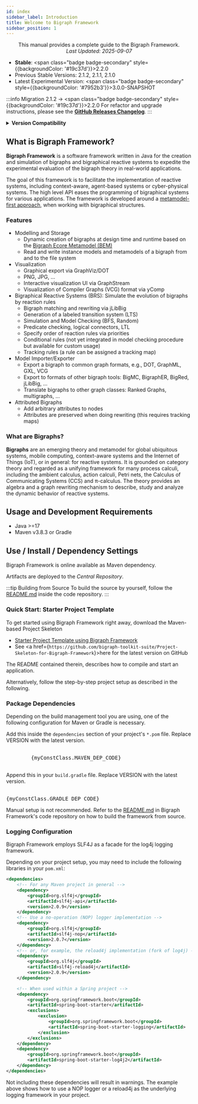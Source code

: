 ```yaml
---
id: index
sidebar_label: Introduction
title: Welcome to Bigraph Framework
sidebar_position: 1
---
```



<center>
    <p>
        This manual provides a complete guide to the Bigraph Framework. <br/>
        <i>Last Updated: 2025-09-07</i>
    </p>
</center>


- **Stable**: <span class="badge badge-secondary" style={{backgroundColor: '#19c37d'}}>2.2.0</span>
- Previous Stable Versions: 2.1.2, 2.1.1, 2.1.0
- Latest Experimental Version: <span class="badge badge-secondary" style={{backgroundColor: '#7952b3'}}>3.0.0-SNAPSHOT</span>

:::info Migration 2.1.2 → <span class="badge badge-secondary" style={{backgroundColor: '#19c37d'}}>2.2.0</span>
For refactor and upgrade instructions, please see the
[**GitHub Releases Changelog**](https://github.com/bigraph-toolkit-suite/bigraphs.bigraph-framework/releases/tag/v2.2.0).
:::

<details style={{ background: 'transparent' }}>
    <summary><strong>Version Compatibility</strong></summary>

This table specifies the metamodel standards supported by the Bigraph Framework.

<table border="0">
        <tr>
            <th>Bigraph Framework</th>
            <th>Bigraph Ecore Metamodel</th>
        </tr>
        <tr>
            <td>1.0.0</td>
            <td>1.6.0</td>
        </tr>
        <tr>
            <td>1.1.0</td>
            <td>1.6.1</td>
        </tr>
        <tr>
            <td>2.0.1, 2.0.2, 2.1.0, <br/>2.1.1, 2.1.2, 2.2.0</td>
            <td>2.0.1, 1.6.1</td>
        </tr>
</table>

:::caution Caution
Since version 1.0.0 of Bigraph Framework: The new groupID and base package name `org.bigraphs.*` is used instead of the former one
`de.tudresden.inf.st.bigraphs.*`.
:::

</details>

[//]: # (:::info Notice)

[//]: # (This documentation reflects the latest experimental version.)

[//]: # (:::)

## What is Bigraph Framework?

**Bigraph Framework** is a software framework
written in Java for the creation and simulation of bigraphs and bigraphical reactive systems
to expedite the experimental evaluation of the bigraph theory in real-world applications.

The goal of this framework is to facilitate the implementation of reactive systems, including context-aware, agent-based systems or cyber-physical systems.
The high level API eases the programming of bigraphical systems for various applications.
The framework is developed around a [metamodel-first approach](https://github.com/bigraph-toolkit-suite/bigraphs.bigraph-ecore-metamodel), when working with bigraphical structures.

### Features

- Modelling and Storage
    - Dynamic creation of bigraphs at design time and runtime based on the [Bigraph Ecore Metamodel (BEM)](https://github.com/bigraph-toolkit-suite/bigraphs.bigraph-ecore-metamodel)
    - Read and write instance models and metamodels of a bigraph from and to the file system
- Visualization
    - Graphical export via GraphViz/DOT
    - PNG, JPG, ...
    - Interactive visualization UI via GraphStream
    - Visualization of Compiler Graphs (VCG) format via yComp
- Bigraphical Reactive Systems (BRS): Simulate the evolution of bigraphs by reaction rules
    - Bigraph matching and rewriting via jLibBig
    - Generation of a labeled transition system (LTS)
    - Simulation and Model Checking (BFS, Random)
    - Predicate checking, logical connectors, LTL
    - Specify order of reaction rules via priorities
    - Conditional rules (not yet integrated in model checking procedure but available for custom usage)
    - Tracking rules (a rule can be assigned a tracking map)
- Model Importer/Exporter
    - Export a bigraph to common graph formats, e.g., DOT, GraphML, GXL, VCG
    - Export to formats of other bigraph tools: BigMC, BigraphER, BigRed, jLibBig, ...
    - Translate bigraphs to other graph classes: Ranked Graphs, multigraphs, ...
- Attributed Bigraphs
    - Add arbitrary attributes to nodes
    - Attributes are preserved when doing rewriting (this requires tracking maps)

### What are Bigraphs?

**Bigraphs** are an emerging theory and metamodel for global ubiquitous systems,
mobile computing, context-aware systems and the Internet of Things (IoT), or in general: for reactive systems.
It is grounded on category theory and regarded as a unifying framework for many process calculi, including the ambient calculus, action calculi, Petri nets,
the Calculus of Communicating Systems (CCS) and π-calculus.
The theory provides an algebra and a graph rewriting mechanism to describe, study and analyze the dynamic behavior of reactive systems.

## Usage and Development Requirements

- Java >=17
- Maven v3.8.3 or Gradle


## Use / Install / Dependency Settings

Bigraph Framework is online available as Maven dependency.

Artifacts are deployed to the _Central Repository_.

:::tip Building from Source
To build the source by yourself, follow the [README.md](https://github.com/bigraph-toolkit-suite/bigraphs.bigraph-framework/blob/main/README.md) inside the code repository.
:::

### Quick Start: Starter Project Template

To get started using Bigraph Framework right away, download the Maven-based Project Skeleton

- [Starter Project Template using Bigraph Framework](https://www.bigraphs.org/products/bigraph-framework/download/Project-Skeleton-for-Bigraph-Framework.zip)
- See <a href={`https://github.com/bigraph-toolkit-suite/Project-Skeleton-for-Bigraph-Framework`}>here</a> for the latest version on GitHub

The README contained therein, describes how to compile and start an application.

Alternatively, follow the step-by-step project setup as described in the following.

### Package Dependencies

Depending on the build management tool you are using, one of the following
configuration for Maven or Gradle is necessary.


<Tabs>
    <TabItem value="maven" label="Maven" default>
        Add this inside the <code>dependencies</code> section of your project's <code>*.pom</code> file.
        Replace VERSION with the latest version.
        <br/>
        <br/>
        <pre>
        {myConstClass.MAVEN_DEP_CODE}
        </pre>
    </TabItem>
    <TabItem value="gradle" label="Gradle">
        Append this in your <code>build.gradle</code> file.
        Replace VERSION with the latest version.
        <br/>
        <br/>
        <pre>{myConstClass.GRADLE_DEP_CODE}</pre>
    </TabItem>
    <TabItem value="manually" label="Manually">
        Manual setup is not recommended.
        Refer to the <a href={"https://github.com/bigraph-toolkit-suite/bigraphs.bigraph-framework/blob/main/README.md"}>README.md</a> in Bigraph Framework's code repository on how to build the framework from source.
    </TabItem>
</Tabs>

[//]: # (### Repository Setup for SNAPSHOT Releases)

[//]: # ()
[//]: # (No additional configuration is necessary to resolve the dependencies above!)

[//]: # ()
[//]: # (However, if you want SNAPSHOT releases, the following custom repository must be added as well.)

[//]: # (The configuration for Maven and Gradle is provided below.)

[//]: # ()
[//]: # (<Tabs>)

[//]: # (    <TabItem value="maven" label="Maven" default>)

[//]: # (        The following Maven repository entry must be added to the <code>repositories</code> element of a <code>pom.xml</code> of a Maven-based Java project:)

[//]: # (        <pre>{myConstClass2.MAVEN_REP_CODE}</pre>)

[//]: # (    </TabItem>)

[//]: # (    <TabItem value="gradle" label="Gradle">)

[//]: # (        For Gradle, add this to the project's build gradle file:)

[//]: # (        <pre>{myConstClass2.GRADLE_REP_CODE}</pre>)

[//]: # (    </TabItem>)

[//]: # (</Tabs>)

### Logging Configuration

Bigraph Framework employs SLF4J as a facade for the log4j logging framework.

Depending on your project setup, you may need to include the following libraries in your `pom.xml`:

```xml
<dependencies>
    <!-- For any Maven project in general -->
    <dependency>
        <groupId>org.slf4j</groupId>
        <artifactId>slf4j-api</artifactId>
        <version>2.0.9</version>
    </dependency>
    <!-- Use a no-operation (NOP) logger implementation -->
    <dependency>
        <groupId>org.slf4j</groupId>
        <artifactId>slf4j-nop</artifactId>
        <version>2.0.7</version>
    </dependency>
    <!-- or, for example, the reload4j implementation (fork of log4j) -->
    <dependency>
        <groupId>org.slf4j</groupId>
        <artifactId>slf4j-reload4j</artifactId>
        <version>2.0.9</version>
    </dependency>

    <!-- When used within a Spring project -->
    <dependency>
        <groupId>org.springframework.boot</groupId>
        <artifactId>spring-boot-starter</artifactId>
        <exclusions>
            <exclusion>
                <groupId>org.springframework.boot</groupId>
                <artifactId>spring-boot-starter-logging</artifactId>
            </exclusion>
        </exclusions>
    </dependency>
    <dependency>
        <groupId>org.springframework.boot</groupId>
        <artifactId>spring-boot-starter-log4j2</artifactId>
    </dependency>
</dependencies>
```

Not including these dependencies will result in warnings.
The example above shows how to use a NOP logger or a reload4j as the underlying logging framework in your project.
